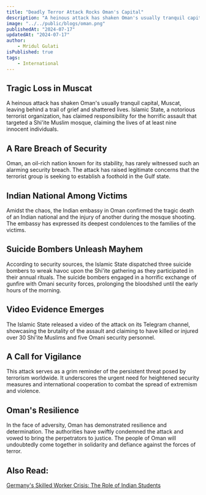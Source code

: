 ```yaml
---
title: "Deadly Terror Attack Rocks Oman's Capital"
description: "A heinous attack has shaken Oman's usually tranquil capital, Muscat, leaving behind a trail of grief and shattered lives. Islamic State, a notorious terrorist organization, has claimed responsibility for the horrific assault that targeted a Shi'ite Muslim mosque, claiming the lives of at least nine innocent individuals."
image: "../../public/blogs/oman.png"
publishedAt: "2024-07-17"
updatedAt: "2024-07-17"
author: 
    - Mridul Gulati
isPublished: true
tags: 
    - International
---
```


## Tragic Loss in Muscat

A heinous attack has shaken Oman's usually tranquil capital, Muscat, leaving behind a trail of grief and shattered lives. Islamic State, a notorious terrorist organization, has claimed responsibility for the horrific assault that targeted a Shi'ite Muslim mosque, claiming the lives of at least nine innocent individuals.

## A Rare Breach of Security

Oman, an oil-rich nation known for its stability, has rarely witnessed such an alarming security breach. The attack has raised legitimate concerns that the terrorist group is seeking to establish a foothold in the Gulf state.

## Indian National Among Victims

Amidst the chaos, the Indian embassy in Oman confirmed the tragic death of an Indian national and the injury of another during the mosque shooting. The embassy has expressed its deepest condolences to the families of the victims.

## Suicide Bombers Unleash Mayhem

According to security sources, the Islamic State dispatched three suicide bombers to wreak havoc upon the Shi'ite gathering as they participated in their annual rituals. The suicide bombers engaged in a horrific exchange of gunfire with Omani security forces, prolonging the bloodshed until the early hours of the morning.

## Video Evidence Emerges

The Islamic State released a video of the attack on its Telegram channel, showcasing the brutality of the assault and claiming to have killed or injured over 30 Shi'ite Muslims and five Omani security personnel.

## A Call for Vigilance

This attack serves as a grim reminder of the persistent threat posed by terrorism worldwide. It underscores the urgent need for heightened security measures and international cooperation to combat the spread of extremism and violence.

## Oman's Resilience

In the face of adversity, Oman has demonstrated resilience and determination. The authorities have swiftly condemned the attack and vowed to bring the perpetrators to justice. The people of Oman will undoubtedly come together in solidarity and defiance against the forces of terror.

## Also Read: 

[Germany's Skilled Worker Crisis: The Role of Indian Students](https://onlinekhabri.com/blog/germany-skilled-worker-crisis-role-of-india)


